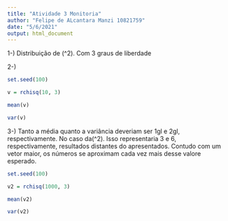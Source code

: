 ---
title: "Atividade 3 Monitoria"
author: "Felipe de ALcantara Manzi 10821759"
date: "5/6/2021"
output: html_document
---
1-) Distribuição de \(\chi^2\). Com 3 graus de liberdade

2-) 
```{r}
set.seed(100)

v = rchisq(10, 3)

mean(v)

var(v)

```


3-) Tanto a média quanto a variância deveriam ser 1gl e 2gl, respectivamente. No caso da\(\chi^2\). Isso representaria 3 e 6, respectivamente, resultados distantes do apresentados. 
Contudo com um vetor maior, os números se aproximam cada vez mais desse valore esperado.

```{r}
set.seed(100)

v2 = rchisq(1000, 3)

mean(v2)

var(v2)
```

